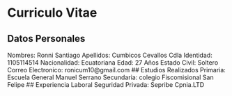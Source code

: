 # Curriculo Vitae

## Datos Personales
Nombres: Ronni Santiago
Apellidos: Cumbicos Cevallos
Cdla Identidad: 1105114514
Nacionalidad: Ecuatoriana
Edad: 27 Años
Estado Civil: Soltero
Correo Electronico: ronicum10@gmail.com
## Estudios Realizados
Primaria: Escuela General Manuel Serrano
Secundaria: colegio Fiscomisional San Felipe
## Experiencia Laboral
Seguridad Privada: Sepribe Cpnia.LTD
 